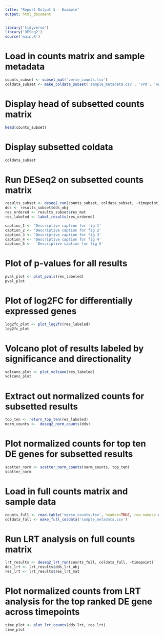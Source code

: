 ```yaml
---
title: "Report Output 5 - Example"
output: html_document
---
```


```r
library('tidyverse')
library('DESeq2')
source('main.R')
```

# Load in counts matrix and sample metadata
```r
counts_subset <- subset_mat('verse_counts.tsv')
coldata_subset <- make_coldata_subset('sample_metadata.csv', 'vP0', 'vAd')
```

# Display head of subsetted counts matrix
```r
head(counts_subset)
```

# Display subsetted coldata
```r
coldata_subset
```

# Run DESeq2 on subsetted counts matrix
```r
results_subset <- deseq2_run(counts_subset, coldata_subset, ~timepoint)
dds <- results_subset$dds_obj
res_ordered <- results_subset$res_mat
res_labeled <- label_results(res_ordered)
```

```r
caption_1 <- 'Descriptive caption for fig 1'
caption_2 <- 'Descriptive caption for fig 2'
caption_3 <- 'Descriptive caption for fig 3'
caption_4 <- 'Descriptive caption for fig 4'
caption_5 <-  'Descriptive caption for fig 5'
```

# Plot of p-values for all results
```r
pval_plot <- plot_pvals(res_labeled)
pval_plot
```

# Plot of log2FC for differentially expressed genes
```r
log2fc_plot <- plot_log2fc(res_labeled)
log2fc_plot
```

# Volcano plot of results labeled by significance and directionality
```r
volcano_plot <- plot_volcano(res_labeled)
volcano_plot
```

# Extract out normalized counts for subsetted results
```r
top_ten <- return_top_ten(res_labeled)
norm_counts <-  deseq2_norm_counts(dds)
```

# Plot normalized counts for top ten DE genes for subsetted results
```r
scatter_norm <- scatter_norm_counts(norm_counts, top_ten)
scatter_norm
```

# Load in full counts matrix and sample data
```r
counts_full <- read.table('verse_counts.tsv', header=TRUE, row.names='gene')
coldata_full <- make_full_coldata('sample_metadata.csv')
```

# Run LRT analysis on full counts matrix
```r
lrt_results <- deseq2_lrt_run(counts_full, coldata_full, ~timepoint)
dds_lrt <- lrt_results$dds_lrt_obj
res_lrt <- lrt_results$res_lrt_mat
```

# Plot normalized counts from LRT analysis for the top ranked DE gene across timepoints
```r
time_plot <- plot_lrt_counts(dds_lrt, res_lrt)
time_plot
```